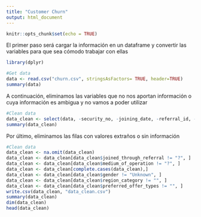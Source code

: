 ---
title: "Customer Churn"
output: html_document
---

```{r setup, include=FALSE}
knitr::opts_chunk$set(echo = TRUE)
```

El primer paso será cargar la información en un dataframe y convertir las variables para que sea cómodo trabajar con ellas

```{r echo=TRUE, message=FALSE, warning=FALSE}

library(dplyr)

#Get data
data <- read.csv("churn.csv", stringsAsFactors= TRUE, header=TRUE)
summary(data)
```

A continuación, eliminamos las variables que no nos aportan información o cuya información es ambigua y no vamos a poder utilizar

```{r echo=TRUE, message=FALSE, warning=FALSE}

#Clean data
data_clean <- select(data, -security_no, -joining_date, -referral_id, - last_visit_time, -days_since_last_login, avg_frequency_login_days)
summary(data_clean)
```

Por último, eliminamos las filas con valores extraños o sin información

```{r echo=TRUE, message=FALSE, warning=FALSE}

#Clean data
data_clean <- na.omit(data_clean)
data_clean <- data_clean[data_clean$joined_through_referral != "?", ]
data_clean <- data_clean[data_clean$medium_of_operation != "?", ]
data_clean <- data_clean[complete.cases(data_clean),]
data_clean <- data_clean[data_clean$gender != "Unknown", ]
data_clean <- data_clean[data_clean$region_category != "", ]
data_clean <- data_clean[data_clean$preferred_offer_types != "", ]
write.csv(data_clean, "data_clean.csv")
summary(data_clean)
dim(data_clean)
head(data_clean)
```